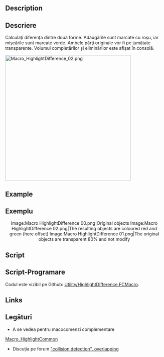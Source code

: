<languages/>

<div class="mw-translate-fuzzy">
{{Macro
|Name=HighlightDifference
|Descriere = Calculați diferența dintre două forme. Adăugările sunt marcate cu roșu, iar mișcările sunt marcate verde. Ambele părți originale vor fi pe jumătate transparente. Volumul completărilor și eliminărilor este imprimat în consolă.
|Author=Gaël Ecorchard
|Version=1.0
|Date=2015-09-24
}}
</div>

<div lang="en" dir="ltr" class="mw-content-ltr">
==Description==
</div>

<div class="mw-translate-fuzzy">
==Descriere==
Calculați diferența dintre două forme. Adăugările sunt marcate cu roșu, iar mișcările sunt marcate verde. Ambele părți originale vor fi pe jumătate transparente. Volumul completărilor și eliminărilor este afișat în consolă.
</div>

{{Codeextralink|https://raw.githubusercontent.com/FreeCAD/FreeCAD-macros/master/Utility/HighlightDifference.FCMacro}}

[[File:Macro HighlightDifference 02.png|400px]]
{{Caption|Result difference two objects created}}

<div lang="en" dir="ltr" class="mw-content-ltr">
==Example==
</div>

<div class="mw-translate-fuzzy">
==Exemplu==
<center>
<gallery widths="200" heights="220">
Image:Macro HighlightDifference 00.png|Original objects
Image:Macro HighlightDifference 02.png|The resulting objects are coloured red and green (here offset)
Image:Macro HighlightDifference 01.png|The original objects are transparent 80% and not modify
</gallery>
</center>
{{clear}}
</div>

<div lang="en" dir="ltr" class="mw-content-ltr">
==Script==
</div>

<div class="mw-translate-fuzzy">
==Script-Programare==
Codul este vizibil pe Github: [https://github.com/FreeCAD/FreeCAD-macros/blob/master/Utility/HighlightDifference.FCMacro Utility/HighlightDifference.FCMacro].
</div>

<div lang="en" dir="ltr" class="mw-content-ltr">
==Links==
</div>

<div class="mw-translate-fuzzy">
==Legături==
* A se vedea pentru macocomenzi complementare
[[Macro_HighlightCommon|Macro_HighlightCommon]]
* Discuția pe forum [http://forum.freecadweb.org/viewtopic.php?f=22&t=12426 "collision detection", overlapping]
</div>